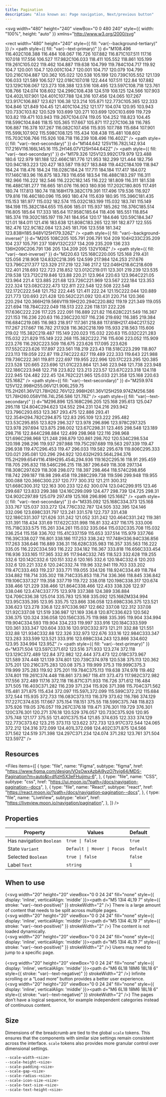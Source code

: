 ```yaml
---
title: Pagination
description: "Also known as: Page navigation, Next/previous button"
---
```


<svg
  width="480"
  height="240"
  viewBox="0 0 480 240"
  style={{ width: "100%", height: "auto" }}
  xmlns="http://www.w3.org/2000/svg"
>
  <rect
    width="480"
    height="240"
    style={{ fill: "var(--background-tertiary)" }}
  />
  <path
    style={{ fill: "var(--text-primary)" }}
    d="M108.496 116.402C108.388 116.484 108.067 116.726 107.882 116.871C107.511 117.16 107.018 117.556 106.527 117.982C106.033 118.411 105.552 118.861 105.199 119.261C105.022 119.462 104.887 119.638 104.799 119.784C104.717 119.92 104.7 120.001 104.7 120.001C104.7 120.001 104.717 120.079 104.799 120.216C104.887 120.362 105.022 120.538 105.199 120.739C105.552 121.139 106.033 121.589 106.527 122.018C107.018 122.444 107.511 122.84 107.882 123.129C108.067 123.273 108.388 123.516 108.495 123.597C108.718 123.761 108.766 124.074 108.602 124.296C108.438 124.519 108.125 124.566 107.903 124.402L107.901 124.401C107.788 124.316 107.456 124.065 107.267 123.917C106.887 123.621 106.38 123.214 105.871 122.773C105.365 122.333 104.846 121.849 104.45 121.401C104.252 121.177 104.074 120.95 103.943 120.733C103.82 120.529 103.699 120.271 103.699 120C103.699 119.729 103.82 119.471 103.943 119.267C104.074 119.05 104.252 118.823 104.45 118.599C104.846 118.15 105.365 117.667 105.871 117.227C106.38 116.785 106.887 116.378 107.267 116.082C107.456 115.935 107.788 115.684 107.901 115.599L107.902 115.598C108.125 115.434 108.438 115.481 108.602 115.703C108.766 115.926 108.718 116.239 108.496 116.402Z"
  />
  <path
    style={{ fill: "var(--text-secondary)" }}
    d="M144.642 125V116.782L142.934 117.216V116.166L145.16 115.2H146.07V125H144.642Z"
  />
  <path
    style={{ fill: "var(--text-secondary)" }}
    d="M179.326 125V123.992C179.979 123.488 180.6 122.979 181.188 122.466C181.776 121.953 182.299 121.444 182.756 120.94C183.223 120.427 183.587 119.927 183.848 119.442C184.109 118.947 184.24 118.476 184.24 118.028C184.24 117.711 184.184 117.417 184.072 117.146C183.96 116.875 183.783 116.656 183.54 116.488C183.297 116.311 182.966 116.222 182.546 116.222C182.145 116.222 181.809 116.311 181.538 116.488C181.277 116.665 181.076 116.903 180.936 117.202C180.805 117.491 180.74 117.813 180.74 118.168H179.382C179.391 117.496 179.536 116.927 179.816 116.46C180.096 115.993 180.474 115.639 180.95 115.396C181.435 115.153 181.977 115.032 182.574 115.032C183.199 115.032 183.741 115.149 184.198 115.382C184.655 115.606 185.01 115.937 185.262 116.376C185.514 116.805 185.64 117.333 185.64 117.958C185.64 118.406 185.551 118.854 185.374 119.302C185.197 119.741 184.954 120.17 184.646 120.59C184.347 121.01 184.011 121.416 183.638 121.808C183.265 122.191 182.877 122.555 182.476 122.9C182.084 123.245 181.706 123.558 181.342 123.838H185.948V125H179.326Z"
  />
  <path
    style={{ fill: "var(--background-inverse)" }}
    d="M205 108C205 105.791 206.791 104 209 104H233C235.209 104 237 105.791 237 108V132C237 134.209 235.209 136 233 136H209C206.791 136 205 134.209 205 132V108Z"
  />
  <path
    style={{ fill: "var(--text-inverse)" }}
    d="M220.63 125.168C220.005 125.168 219.431 125.056 218.908 124.832C218.395 124.599 217.984 124.253 217.676 123.796C217.377 123.329 217.219 122.746 217.2 122.046H218.6C218.609 122.401 218.693 122.723 218.852 123.012C219.011 123.301 219.239 123.535 219.538 123.712C219.846 123.88 220.21 123.964 220.63 123.964C221.05 123.964 221.4 123.885 221.68 123.726C221.969 123.567 222.184 123.353 222.324 123.082C222.473 122.811 222.548 122.508 222.548 122.172C222.548 121.752 222.445 121.411 222.24 121.15C222.044 120.889 221.773 120.693 221.428 120.562C221.092 120.431 220.714 120.366 220.294 120.366H219.566V119.19H220.294C220.882 119.19 221.349 119.055 221.694 118.784C222.049 118.513 222.226 118.131 222.226 117.636C222.226 117.225 222.091 116.889 221.82 116.628C221.549 116.367 221.153 116.236 220.63 116.236C220.107 116.236 219.692 116.385 219.384 116.684C219.085 116.983 218.917 117.361 218.88 117.818H217.494C217.522 117.267 217.667 116.782 217.928 116.362C218.199 115.933 218.563 115.606 219.02 115.382C219.487 115.149 220.023 115.032 220.63 115.032C221.283 115.032 221.829 115.149 222.268 115.382C222.716 115.606 223.052 115.909 223.276 116.292C223.509 116.675 223.626 117.095 223.626 117.552C223.626 117.897 223.561 118.219 223.43 118.518C223.299 118.807 223.113 119.059 222.87 119.274C222.627 119.489 222.333 119.643 221.988 119.736C222.361 119.811 222.697 119.955 222.996 120.17C223.295 120.385 223.528 120.665 223.696 121.01C223.864 121.346 223.948 121.738 223.948 122.186C223.948 122.718 223.822 123.213 223.57 123.67C223.318 124.118 222.945 124.482 222.45 124.762C221.965 125.033 221.358 125.168 220.63 125.168Z"
  />
  <path
    style={{ fill: "var(--text-secondary)" }}
    d="M259.974 125V122.998H255.06V121.906L259.75 115.2H261.36V121.78H262.76V122.998H261.36V125H259.974ZM256.586 121.78H260.058V116.74L256.586 121.78Z"
  />
  <path
    style={{ fill: "var(--text-secondary)" }}
    d="M296.896 125.168C296.205 125.168 295.613 125.047 295.118 124.804C294.623 124.552 294.231 124.216 293.942 123.796C293.653 123.367 293.475 122.886 293.41 122.354H294.782C294.875 122.83 295.109 123.222 295.482 123.53C295.855 123.829 296.327 123.978 296.896 123.978C297.325 123.978 297.694 123.875 298.002 123.67C298.31 123.465 298.548 123.189 298.716 122.844C298.884 122.499 298.968 122.116 298.968 121.696C298.968 121.248 298.879 120.861 298.702 120.534C298.534 120.198 298.296 119.937 297.988 119.75C297.689 119.563 297.339 119.47 296.938 119.47C296.453 119.47 296.033 119.582 295.678 119.806C295.333 120.021 295.081 120.296 294.922 120.632H293.564L294.376 115.2H299.654V116.418H295.454L294.936 119.162C295.16 118.91 295.459 118.705 295.832 118.546C296.215 118.387 296.649 118.308 297.134 118.308C297.629 118.308 298.072 118.397 298.464 118.574C298.856 118.742 299.187 118.98 299.458 119.288C299.738 119.596 299.948 119.955 300.088 120.366C300.237 120.777 300.312 121.211 300.312 121.668C300.312 122.163 300.233 122.62 300.074 123.04C299.915 123.46 299.687 123.833 299.388 124.16C299.099 124.477 298.739 124.725 298.31 124.902C297.89 125.079 297.419 125.168 296.896 125.168Z"
  />
  <path
    style={{ fill: "var(--text-secondary)" }}
    d="M335.092 125.168C334.373 125.168 333.767 125.037 333.272 124.776C332.787 124.505 332.395 124.146 332.096 123.698C331.797 123.241 331.578 122.737 331.438 122.186C331.307 121.626 331.242 121.052 331.242 120.464C331.242 119.381 331.391 118.434 331.69 117.622C331.998 116.81 332.437 116.175 333.006 115.718C333.575 115.261 334.261 115.032 335.064 115.032C335.708 115.032 336.254 115.158 336.702 115.41C337.159 115.653 337.514 115.979 337.766 116.39C338.027 116.801 338.186 117.253 338.242 117.748H336.94C336.856 117.263 336.646 116.889 336.31 116.628C335.983 116.357 335.563 116.222 335.05 116.222C334.593 116.222 334.182 116.367 333.818 116.656C333.454 116.936 333.165 117.365 332.95 117.944C332.745 118.523 332.628 119.255 332.6 120.142C332.6 120.151 332.6 120.165 332.6 120.184C332.6 120.203 332.6 120.221 332.6 120.24C332.74 119.96 332.941 119.703 333.202 119.47C333.463 119.237 333.771 119.055 334.126 118.924C334.49 118.784 334.882 118.714 335.302 118.714C335.853 118.714 336.366 118.845 336.842 119.106C337.327 119.358 337.719 119.722 338.018 120.198C338.317 120.674 338.466 121.229 338.466 121.864C338.466 122.433 338.326 122.97 338.046 123.474C337.775 123.978 337.388 124.389 336.884 124.706C336.38 125.014 335.783 125.168 335.092 125.168ZM334.994 123.95C335.395 123.95 335.75 123.866 336.058 123.698C336.375 123.521 336.623 123.278 336.8 122.97C336.987 122.662 337.08 122.312 337.08 121.92C337.08 121.519 336.987 121.169 336.8 120.87C336.623 120.562 336.375 120.324 336.058 120.156C335.75 119.988 335.395 119.904 334.994 119.904C334.593 119.904 334.233 119.997 333.916 120.184C333.599 120.361 333.347 120.604 333.16 120.912C332.973 121.211 332.88 121.551 332.88 121.934C332.88 122.326 332.973 122.676 333.16 122.984C333.347 123.283 333.599 123.521 333.916 123.698C334.243 123.866 334.602 123.95 334.994 123.95Z"
  />
  <path
    style={{ fill: "var(--text-primary)" }}
    d="M371.504 123.597C371.612 123.516 371.933 123.274 372.118 123.129C372.489 122.84 372.982 122.444 373.473 122.018C373.967 121.589 374.448 121.139 374.801 120.739C374.978 120.538 375.113 120.362 375.201 120.216C375.283 120.08 375.3 119.999 375.3 119.999C375.3 119.999 375.283 119.92 375.201 119.784C375.113 119.638 374.978 119.462 374.801 119.261C374.448 118.861 373.967 118.411 373.473 117.982C372.982 117.556 372.489 117.16 372.118 116.871C371.933 116.726 371.612 116.484 371.505 116.403C371.282 116.239 371.234 115.926 371.398 115.704C371.562 115.481 371.875 115.434 372.097 115.597L372.099 115.599C372.212 115.684 372.544 115.935 372.733 116.083C373.113 116.379 373.62 116.786 374.129 117.227C374.635 117.667 375.154 118.151 375.55 118.599C375.748 118.823 375.926 119.05 376.057 119.267C376.18 119.471 376.301 119.729 376.301 120C376.301 120.271 376.18 120.529 376.057 120.733C375.926 120.95 375.748 121.177 375.55 121.401C375.154 121.85 374.635 122.333 374.129 122.773C373.62 123.215 373.113 123.622 372.733 123.917C372.544 124.065 372.212 124.316 372.099 124.401L372.098 124.402C371.875 124.566 371.562 124.519 371.398 124.297C371.234 124.074 371.282 123.761 371.504 123.597Z"
  />
</svg>

## Resources

<Files
  items={[
    {
      type: "file",
      name: "Figma",
      subtype: "figma",
      href: "https://www.figma.com/design/VOsOwxAzbAi9yzO7tyig64/MDS-Pagination?m=auto&t=dfjzH5X3eFHujjmu-6",
    },
    {
      type: "file",
      name: "CSS",
      subtype: "css",
      href: "https://ui.moon.io/?path=/docs/navigation-pagination--docs",
    },
    {
      type: "file",
      name: "React",
      subtype: "react",
      href: "https://react.moon.io/?path=/docs/navigation-pagination--docs",
    },
    {
      type: "file",
      name: "LiveView",
      subtype: "elixir",
      href: "https://liveview.moon.io/navigation/pagination",
    },
  ]}
/>

## Properties

| **Property**             | **Values**                  | **Default** |
| ------------------------ | --------------------------- | ----------- |
| Has navigation `Boolean` | `true \| false`             | `true`      |
| State `Variant`          | `Default \| Hover \| Focus` | `Default`   |
| Selected `Boolean`       | `true \| false`             | `false`     |
| Label `Text`             | `string`                    | `1`         |

## When to use

{<svg width="20" height="20" viewBox="0 0 24 24" fill="none" style={{ display: 'inline', verticalAlign: 'middle' }}><path d="M5 13l4 4L19 7" style={{ stroke: "var(--text-positive)" }} strokeWidth="2" /></svg>} There is a large amount of content that needs to be split across multiple pages. <br/>
{<svg width="20" height="20" viewBox="0 0 24 24" fill="none" style={{ display: 'inline', verticalAlign: 'middle' }}><path d="M5 13l4 4L19 7" style={{ stroke: "var(--text-positive)" }} strokeWidth="2" /></svg>} The content is not loaded dynamically. <br/>
{<svg width="20" height="20" viewBox="0 0 24 24" fill="none" style={{ display: 'inline', verticalAlign: 'middle' }}><path d="M5 13l4 4L19 7" style={{ stroke: "var(--text-positive)" }} strokeWidth="2" /></svg>} Users may need to jump to a specific page. <br/><br/>
{<svg width="20" height="20" viewBox="0 0 24 24" fill="none" style={{ display: 'inline', verticalAlign: 'middle' }}><path d="M6 6L18 18M6 18L18 6" style={{ stroke: "var(--text-negative)" }} strokeWidth="2" /></svg>} Infinite scrolling or a “Load more” button provides a better user experience. <br/>
{<svg width="20" height="20" viewBox="0 0 24 24" fill="none" style={{ display: 'inline', verticalAlign: 'middle' }}><path d="M6 6L18 18M6 18L18 6" style={{ stroke: "var(--text-negative)" }} strokeWidth="2" /></svg>} The pages don’t have a logical sequence, for example independent categories instead of continuous content. <br/>

## Size

Dimensions of the breadcrumb are tied to the global `scale` tokens. This ensures that the components with similar size settings remain consistent across the interface. `scale` tokens also provides more granular control over dimensional settings.

```css:scale.css showLineNumbers
--scale-width-<size>
--scale-height-<size>
--scale-padding-<size>
--scale-gap-<size>
--scale-radius-<size>
--scale-icon-size-<size>
--scale-text-size-<size>
--scale-text-height-<size>
```
